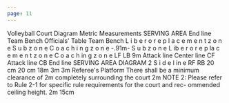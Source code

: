 ```yaml
---
page: 11
---
```


Volleyball Court Diagram Metric Measurements SERVING AREA End line Team Bench Officials' Table Team Bench L i b e r o r e p l a c e m e n t z o n e S u b z o n e C o a c h i n g z o n e -.91m- S u b z o n e L ib e r o r e p la c e m e n t z o n e C o a c h in g z o n e LF LB 9m Attack line Center line CF Attack line CB End line SERVING AREA DIAGRAM 2 S i d e l in e RF RB 20 cm 20 cm 18m 3m 3m Referee's Platform There shall be a minimum clearance of 2m completely surrounding the court 2m NOTE 2: Please refer to Rule 2-1 for specific rule requirements for the court and rec- ommended ceiling height. 2m 15cm
